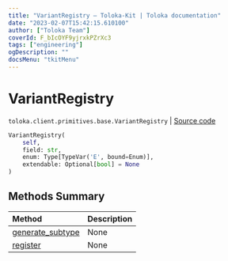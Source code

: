 ```yaml
---
title: "VariantRegistry — Toloka-Kit | Toloka documentation"
date: "2023-02-07T15:42:15.610100"
author: ["Toloka Team"]
coverId: F_bIcOYF9yjrxkPZrXc3
tags: ["engineering"]
ogDescription: ""
docsMenu: "tkitMenu"
---
```


# VariantRegistry
`toloka.client.primitives.base.VariantRegistry` | [Source code](https://github.com/Toloka/toloka-kit/blob/v1.1.3/src/client/primitives/base.py#L33)

```python
VariantRegistry(
    self,
    field: str,
    enum: Type[TypeVar('E', bound=Enum)],
    extendable: Optional[bool] = None
)
```

## Methods Summary

| Method | Description |
| :------| :-----------|
[generate_subtype](/docs/toloka-kit/reference/toloka.client.primitives.base.VariantRegistry.generate_subtype)| None
[register](/docs/toloka-kit/reference/toloka.client.primitives.base.VariantRegistry.register)| None
